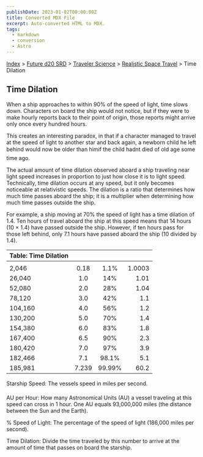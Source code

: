 ```yaml
---
publishDate: 2023-01-02T00:00:00Z
title: Converted MDX File
excerpt: Auto-converted HTML to MDX.
tags:
  - markdown
  - conversion
  - Astro
---
```






[Index](-index) > [Future d20 SRD](future-d20-srd-index) > [Traveler Science](future-d20-srd-traveler-science-index) > [Realistic Space Travel](future-d20-srd-traveler-science-realistic-space-travel-index) > Time Dilation




## Time Dilation


When a ship approaches to within 90% of the speed of light, time slows down. Characters on board the ship would not notice, but if they were to make hourly reports back to their point of origin, those reports might arrive only once every hundred hours.


This creates an interesting paradox, in that if a character managed to travel at the speed of light to another star and back again, a newborn child he left behind would now be older than himif the child hadnt died of old age some time ago.


The actual amount of time dilation observed aboard a ship traveling near light speed increases in proportion to just how close it is to light speed. Technically, time dilation occurs at any speed, but it only becomes noticeable at relativistic speeds. The dilation is a ratio that determines how much time passes aboard the ship; it is a multiplier when determining how much time passes outside the ship.


For example, a ship moving at 70% the speed of light has a time dilation of 1.4. Ten hours of travel aboard the ship at this speed means that 14 hours (10 × 1.4) have passed outside the ship. However, if ten hours pass for those left behind, only 7.1 hours have passed aboard the ship (10 divided by 1.4).


| Table: Time Dilation |  |  |  |
| :---------------------- | :--: | :--: | --: |
|  |  |  |  |
| 2,046 | 0.18 | 1.1% | 1.0003 |
| 26,040 | 1.0 | 14% | 1.01 |
| 52,080 | 2.0 | 28% | 1.04 |
| 78,120 | 3.0 | 42% | 1.1 |
| 104,160 | 4.0 | 56% | 1.2 |
| 130,200 | 5.0 | 70% | 1.4 |
| 154,380 | 6.0 | 83% | 1.8 |
| 167,400 | 6.5 | 90% | 2.3 |
| 180,420 | 7.0 | 97% | 3.9 |
| 182,466 | 7.1 | 98.1% | 5.1 |
| 185,981 | 7.239 | 99.99% | 60.2 |



Starship Speed: The vessels speed in miles per second.


AU per Hour: How many Astronomical Units (AU) a vessel traveling at this speed can cross in 1 hour. One AU equals 93,000,000 miles (the distance between the Sun and the Earth).


% Speed of Light: The percentage of the speed of light (186,000 miles per second).


Time Dilation: Divide the time traveled by this number to arrive at the amount of time that passes on board the starship.



